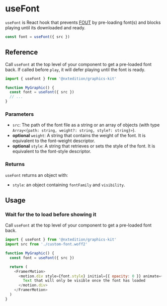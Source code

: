 # useFont

`useFont` is React hook that prevents [FOUT](https://fonts.google.com/knowledge/glossary/fout) by pre-loading font(s) and blocks playing until its downloaded and ready.

```js
const font = useFont({ src })
```

## Reference

Call `useFont` at the top level of your component to get a pre-loaded font back. If called
before `play`, it will defer playing until the font is ready.

```js
import { useFont } from '@nxtedition/graphics-kit'

function MyGraphic() {
  const font = useFont({ src })
  // ...
}
```

### Parameters
- `src`: The path of the font file as a string or an array of objects (with type `Array<{path: string, weight?: string, style?: string}>`).
- **optional** `weight`: A string that contains the weight of the font. It is equivalent to the font-weight descriptor.
- **optional** `style`: A string that retrieves or sets the style of the font. It is equivalent to the font-style descriptor.

### Returns

`useFont` returns an object with:
- `style`: an object containing `fontFamily` and `visibility`.

## Usage

### Wait for the  to load before showing it

Call `useFont` at the top level of your component to get a pre-loaded font back. 

```js
import { useFont } from '@nxtedition/graphics-kit'
import src from './custom-font.woff2'

function MyGraphic() {
  const font = useFont({ src })

  return (
    <FramerMotion>
      <motion.div style={font.style} initial={{ opacity: 0 }} animate={{ opacity: 1 }}>
        Text that will only be visible once the font has loaded
      </motion.div>
    </FramerMotion>
  )
}
```

